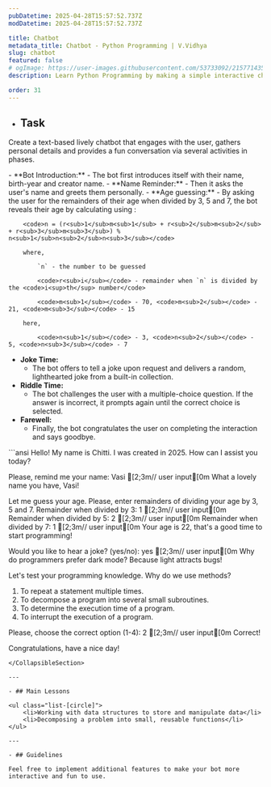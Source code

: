 ```yaml
---
pubDatetime: 2025-04-28T15:57:52.737Z
modDatetime: 2025-04-28T15:57:52.737Z

title: Chatbot
metadata_title: Chatbot - Python Programming | V.Vidhya
slug: chatbot
featured: false
# ogImage: https://user-images.githubusercontent.com/53733092/215771435-25408246-2309-4f8b-a781-1f3d93bdf0ec.png
description: Learn Python Programming by making a simple interactive chatbot.

order: 31
---
```



- ## Task

Create a text-based lively chatbot that engages with the user, gathers personal details and provides a fun conversation via several activities in phases.

<CollapsibleSection title="Instructions">
- **Bot Introduction:**
    - The bot first introduces itself with their name, birth-year and creator name.
- **Name Reminder:**
    - Then it asks the user's name and greets them personally.
- **Age guessing:**
    - By asking the user for the remainders of their age when divided by 3, 5 and 7, the bot reveals their age by calculating using
    <LinkMd href='https://en.wikipedia.org/wiki/Chinese_remainder_theorem' title='Chinese Remainder Theorem' />:

        <code>n = (r<sub>1</sub>m<sub>1</sub> + r<sub>2</sub>m<sub>2</sub> + r<sub>3</sub>m<sub>3</sub>) % n<sub>1</sub>n<sub>2</sub>n<sub>3</sub></code>

        where,

            `n` - the number to be guessed
            
            <code>r<sub>i</sub></code> - remainder when `n` is divided by the <code>i<sup>th</sup> number</code>

            <code>m<sub>1</sub></code> - 70, <code>m<sub>2</sub></code> - 21, <code>m<sub>3</sub></code> - 15

        here,

            <code>n<sub>1</sub></code> - 3, <code>n<sub>2</sub></code> - 5, <code>n<sub>3</sub></code> - 7
- **Joke Time:**
    - The bot offers to tell a joke upon request and delivers a random, lighthearted joke from a built-in collection.
- **Riddle Time:**
    - The bot challenges the user with a multiple-choice question. If the answer is incorrect, it prompts again until the correct choice is selected.
- **Farewell:**
    - Finally, the bot congratulates the user on completing the interaction and says goodbye.
</CollapsibleSection>

<CollapsibleSection title="Expected Output">
```ansi
Hello! My name is Chitti.
I was created in 2025.
How can I assist you today?

Please, remind me your name: Vasi   [2;3m// user input[0m
What a lovely name you have, Vasi!

Let me guess your age.
Please, enter remainders of dividing your age by 3, 5 and 7.
Remainder when divided by 3: 1  [2;3m// user input[0m
Remainder when divided by 5: 2  [2;3m// user input[0m
Remainder when divided by 7: 1  [2;3m// user input[0m
Your age is 22, that's a good time to start programming!

Would you like to hear a joke? (yes/no): yes    [2;3m// user input[0m
Why do programmers prefer dark mode? Because light attracts bugs!

Let's test your programming knowledge.
Why do we use methods?
1. To repeat a statement multiple times.
2. To decompose a program into several small subroutines.
3. To determine the execution time of a program.
4. To interrupt the execution of a program.

Please, choose the correct option (1-4): 2  [2;3m// user input[0m
Correct!

Congratulations, have a nice day!
```
</CollapsibleSection>

---

- ## Main Lessons

<ul class="list-[circle]">
    <li>Working with data structures to store and manipulate data</li>
    <li>Decomposing a problem into small, reusable functions</li>
</ul>

---

- ## Guidelines

Feel free to implement additional features to make your bot more interactive and fun to use.
